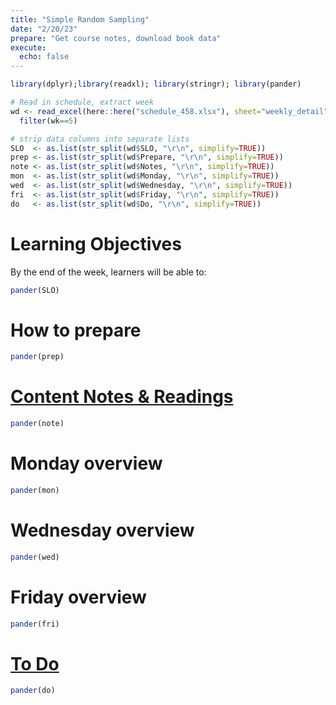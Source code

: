 ```yaml
---
title: "Simple Random Sampling"
date: "2/20/23"
prepare: "Get course notes, download book data"
execute: 
  echo: false
---
```


```r
library(dplyr);library(readxl); library(stringr); library(pander)

# Read in schedule, extract week
wd <- read_excel(here::here("schedule_458.xlsx"), sheet="weekly_detail") %>%
  filter(wk==5)

# strip data columns into separate lists
SLO  <- as.list(str_split(wd$SLO, "\r\n", simplify=TRUE))
prep <- as.list(str_split(wd$Prepare, "\r\n", simplify=TRUE))
note <- as.list(str_split(wd$Notes, "\r\n", simplify=TRUE))
mon  <- as.list(str_split(wd$Monday, "\r\n", simplify=TRUE))
wed  <- as.list(str_split(wd$Wednesday, "\r\n", simplify=TRUE))
fri  <- as.list(str_split(wd$Friday, "\r\n", simplify=TRUE))
do   <- as.list(str_split(wd$Do, "\r\n", simplify=TRUE))
```


# Learning Objectives
By the end of the week, learners will be able to: 
```r
pander(SLO)
```

# How to prepare
```r
pander(prep)
```

# [Content Notes & Readings](https://sampling-458.netlify.app/notes.html)
```r
pander(note)
```


# Monday overview
```r
pander(mon)
```

# Wednesday overview
```r
pander(wed)
```

# Friday overview
```r
pander(fri)
```

# [To Do](https://sampling-458.netlify.app/assignments.html)
```r
pander(do)
```
